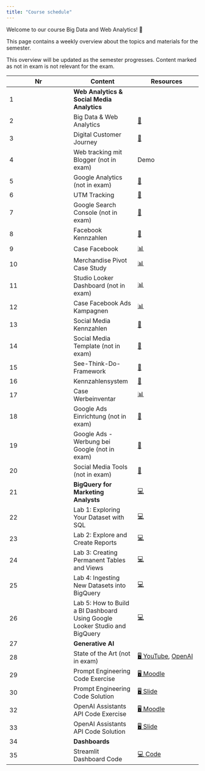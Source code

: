 ```yaml
---
title: "Course schedule"
---
```


Welcome to our course Big Data and Web Analytics! 👋  

This page contains a weekly overview about the topics and materials for the semester.

:::{.callout-note}
This overview will be updated as the semester progresses. Content marked as not in exam is not relevant for the exam.
:::

|	Nr	|	Content	|		Resources		|	
|	---	|	---	|		---		|	
|	1	|	**Web Analytics & Social Media Analytics**	|				|	
|	2	|	Big Data & Web Analytics	|		[📑](https://docs.google.com/presentation/d/14mDixoFHReJhc7D3G0ooC_CZJ8R14AcjJLXqFfUmKgo/export/pdf)		|	
|	3	|	Digital Customer Journey	|		[📑](https://docs.google.com/presentation/d/1PjsH6zrGXJQmVUeUXqtx97YXXrxmwhj13n442SDNyIE/export/pdf)		|	
|	4	|	Web tracking mit Blogger (not in exam)	|		Demo		|	
|	5	|	Google Analytics (not in exam)	|		[📑](https://docs.google.com/presentation/d/1rWW6ZyH8-Cex4g04wKnXMtjhBZVnPmUdoEZn7rXwer0/export/pdf)		|	
|	6	|	UTM Tracking	|		[📑](https://docs.google.com/presentation/d/1_BBH1kD_i_bRA4Rcp8PY6TjDpx95lD6NbOAE-YfWxnY/export/pdf)		|	
|	7	|	Google Search Console (not in exam)	|		[📑](https://docs.google.com/presentation/d/1rl7v3MyLANhU6HKbwhYdxMzWoHvt6lxoWPdkO9y0UWg/export/pdf)		|	
|	8	|	Facebook Kennzahlen	|		[📑](https://docs.google.com/presentation/d/1hljb0T3sA5yDMCvSXy_SAv3vgW3hSVasc7dT-wwynPE/export/pdf)		|	
|	9	|	Case Facebook	|		[📊](https://docs.google.com/spreadsheets/d/1aTkSrNZPeh14Ier3WX-Po5zIlmLWujLfWLfqQcLHKXo/edit?usp=sharing)		|	
|	10	|	Merchandise Pivot Case Study	|		[📊](https://docs.google.com/spreadsheets/d/1hsUE0PHJR-wmELI8y2XFgcYBFFwqKG4UjI3Y8odM6kU/edit?usp=sharing)		|	
|	11	|	Studio Looker Dashboard (not in exam)	|		[📊](https://lookerstudio.google.com/navigation/reporting)		|	
|	12	|	Case Facebook Ads Kampagnen	|		[📊](https://docs.google.com/spreadsheets/d/1svLWw4-mtjcfOfTTxxu2e6PKWlLmhUgeGtefzE6I3mk/edit?usp=sharing)		|	
|	13	|	Social Media Kennzahlen	|		[📝](https://docs.google.com/presentation/d/1OAy9Qe3h0AlePEcYoeHF9qPLL7aGYvlhvvXsANrl9-g/view?usp=sharing)		|	
|	14	|	Social Media Template (not in exam)	|		[📝](https://docs.google.com/presentation/d/15I-qdXuIzqVQo0m7MPdd_u7YK0joMCWU6fHifHkPZHc/view?usp=sharing)		|	
|	15	|	See-Think-Do-Framework	|		[📑](https://docs.google.com/presentation/d/1grMoII17Y-8nUMQnbJfVS_xyBnom0us5wBU5fodac4M/export/pdf)		|	
|	16	|	Kennzahlensystem	|		[📑](https://docs.google.com/presentation/d/1evcXWNKDCT_NhHpORhrAN3FnObkk6ONzT6Fzxefbh1I/export/pdf)		|	
|	17	|	Case Werbeinventar	|		[📊](https://docs.google.com/spreadsheets/d/1Ft9CfS7HKJPSiRVqXoIVMcOEg1EfGkPFHKBFNzpmo40/edit?usp=sharing)		|	
|	18	|	Google Ads Einrichtung (not in exam)	|		[📑](https://docs.google.com/presentation/d/174vsh7QP66P4Kdn6lJfjY66sm_IGHPJXqTcQDSeTFG0/export/pdf)		|	
|	19	|	Google Ads - Werbung bei Google (not in exam)	|		[📑](https://docs.google.com/presentation/d/1O1mYT5HGBxd2ZOqGruXiwHozup_i5v2Tc740jHPg-5s/export/pdf)		|	
|	20	|	Social Media Tools (not in exam)	|		[📑](https://docs.google.com/presentation/d/1PRpAkwZTA8CGufafmmxoOFgMW1JrfRFt75o1rau_UTI/export/pdf)		|	
|	21	|	**BigQuery for Marketing Analysts**	|		[💻](https://www.cloudskillsboost.google/quests/70?catalog_rank=%7B%22rank%22%3A48%2C%22num_filters%22%3A7%2C%22has_search%22%3Afalse%7D)		|	
|	22	|	Lab 1: Exploring Your Dataset with SQL	|		[💻](https://www.cloudskillsboost.google/focuses/3618?parent=catalog)		|	
|	23	|	Lab 2: Explore and Create Reports 	|		[💻](https://www.cloudskillsboost.google/focuses/3614?parent=catalog)		|	
|	24	|	Lab 3: Creating Permanent Tables and Views	|		[💻](https://www.cloudskillsboost.google/focuses/3690?parent=catalog)		|	
|	25	|	Lab 4: Ingesting New Datasets into BigQuery	|		[💻](https://www.cloudskillsboost.google/focuses/3692?parent=catalog)		|	
|	26	|	Lab 5: How to Build a BI Dashboard Using Google Looker Studio and BigQuery	|		[💻](https://www.cloudskillsboost.google/focuses/5538?parent=catalog)		|	
|	27	|	**Generative AI**	|				|	
|	28	|	State of the Art (not in exam)	|		[🖥 YouTube ](https://www.youtube.com/watch?v=U9mJuUkhUzk), [ OpenAI](https://openai.com/blog)		|	
|	29	|	Prompt Engineering Code Exercise	|		[🖥 Moodle](https://moodle.hdm-stuttgart.de/course/view.php?id=2233&section=6)		|	
|	30	|	Prompt Engineering Code Solution	|		[🖥 Slide](https://kirenz.github.io/lab-prompt/slides/guidelines.html#/title-slide)		|	
|	32	|	OpenAI Assistants API Code Exercise	|		[🖥 Moodle](https://moodle.hdm-stuttgart.de/course/view.php?id=2233&section=6)		|	
|	33	|	OpenAI Assistants API Code Solution	|		[🖥 Slide](https://kirenz.github.io/lab-assistants-api/slides/assistant-intro.html#/title-slide)		|	
|	34	|	**Dashboards**	|				|	
|	35	|	Streamlit Dashboard Code	|		[💻 Code](https://raw.githubusercontent.com/kirenz/streamlit-app/main/example/app.py)		|	